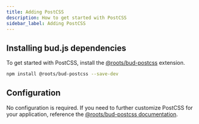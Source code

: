 ```yaml
---
title: Adding PostCSS
description: How to get started with PostCSS
sidebar_label: Adding PostCSS
---
```


## Installing bud.js dependencies

To get started with PostCSS, install the [@roots/bud-postcss](/extensions/bud-postcss) extension.

```sh npm2yarn
npm install @roots/bud-postcss --save-dev
```

## Configuration

No configuration is required. If you need to further customize PostCSS for your application, reference the [@roots/bud-postcss documentation](/extensions/bud-postcss).
